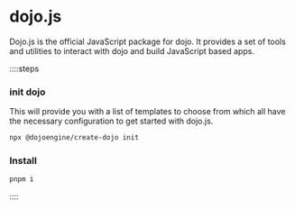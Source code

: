 

# dojo.js

Dojo.js is the official JavaScript package for dojo. It provides a set of tools and utilities to interact with dojo and build JavaScript based apps.

::::steps

### init dojo

This will provide you with a list of templates to choose from which all have the necessary configuration to get started with dojo.js.

```sh
npx @dojoengine/create-dojo init
```

### Install

```sh
pnpm i
```
::::

<div className="grid grid-cols-2 gap-8">
  <LinkCard
    title="JavaScript Docs"
    description="Learn how to get started with Dojo.js and build your first application."
    href="https://github.com/dojoengine/dojo.js"
  />
</div>
